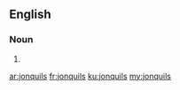 ==English==

===Noun===
{{head|en|plural}}

# {{plural of|jonquil|lang=en}}

[[ar:jonquils]]
[[fr:jonquils]]
[[ku:jonquils]]
[[my:jonquils]]